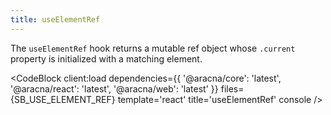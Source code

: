 ```yaml
---
title: useElementRef
---
```



The `useElementRef` hook returns a mutable ref object whose `.current` property is initialized with a matching element.

<CodeBlock
  client:load
  dependencies={{
    '@aracna/core': 'latest',
    '@aracna/react': 'latest',
    '@aracna/web': 'latest'
  }}
  files={SB_USE_ELEMENT_REF}
  template='react'
  title='useElementRef'
  console
/>
